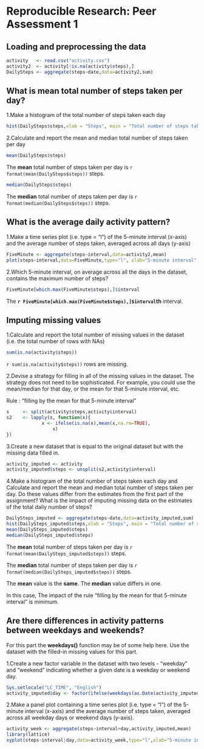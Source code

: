 # Reproducible Research: Peer Assessment 1


## Loading and preprocessing the data
```r
activity   <- read.csv("activity.csv")
activity2  <- activity[!is.na(activity$steps),]
DailySteps <- aggregate(steps~date,data=activity2,sum)
```


## What is mean total number of steps taken per day?
1.Make a histogram of the total number of steps taken each day

```r
hist(DailySteps$steps,xlab = "Steps", main = "Total number of steps taken each day")
```

2.Calculate and report the mean and median total number of steps taken per day


```r
mean(DailySteps$steps)
```

The **mean** total number of steps taken per day is `r format(mean(DailySteps$steps))` steps.

```r

median(DailySteps$steps)
```

The **median** total number of steps taken per day is 
    `r format(median(DailySteps$steps))` steps.

## What is the average daily activity pattern?

1.Make a time series plot (i.e. type = "l") of the 5-minute interval (x-axis) and the average number of steps taken, averaged across all days (y-axis)

```r

FiveMinute <- aggregate(steps~interval,data=activity2,mean)
plot(steps~interval,data=FiveMinute,type="l", xlab="5-minute interval", ylab="Average number of steps", main = "Average daily activity")
```


2.Which 5-minute interval, on average across all the days in the dataset, contains the maximum number of steps?

```r
FiveMinute[which.max(FiveMinute$steps),]$interval
```

The **`r FiveMinute[which.max(FiveMinute$steps),]$interval`th** interval.

## Imputing missing values

1.Calculate and report the total number of missing values in the dataset (i.e. the total number of rows with NAs)

```r
sum(is.na(activity$steps))
```

`r sum(is.na(activity$steps))` rows are missing.


2.Devise a strategy for filling in all of the missing values in the dataset. The strategy does not need to be sophisticated. For example, you could use the mean/median for that day, or the mean for that 5-minute interval, etc.

Rule : "filling by the mean for that 5-minute interval"
```r
s     <- split(activity$steps,activity$interval)
s2    <- lapply(s, function(x){
             x <- ifelse(is.na(x),mean(x,na.rm=TRUE), 
                 x)
})
```


3.Create a new dataset that is equal to the original dataset but with the missing data filled in.

```r
activity_imputed <- activity
activity_imputed$steps <- unsplit(s2,activity$interval)
```


4.Make a histogram of the total number of steps taken each day and Calculate and report the mean and median total number of steps taken per day. Do these values differ from the estimates from the first part of the assignment? What is the impact of imputing missing data on the estimates of the total daily number of steps?

```r
DailySteps_imputed <- aggregate(steps~date,data=activity_imputed,sum)
hist(DailySteps_imputed$steps,xlab = "Steps", main = "Total number of steps taken each day")
mean(DailySteps_imputed$steps)
median(DailySteps_imputed$steps)
```
The **mean** total number of steps taken per day is `r format(mean(DailySteps_imputed$steps))` steps.

The **median** total number of steps taken per day is 
    `r format(median(DailySteps_imputed$steps))` steps.

The **mean** value is the **same**. The **median** value differs in one. 

In this case, The impact of the rule "filling by the mean for that 5-minute interval" is minimum.

## Are there differences in activity patterns between weekdays and weekends?

For this part the **weekdays()** function may be of some help here. Use the dataset with the filled-in missing values for this part.

1.Create a new factor variable in the dataset with two levels - "weekday" and "weekend" indicating whether a given date is a weekday or weekend day.

```r
Sys.setlocale("LC_TIME", "English")
activity_imputed$day <- factor(ifelse(weekdays(as.Date(activity_imputed$date)) %in% c("Saturday", "Sunday"),"weekend", "weekday"))
```

2.Make a panel plot containing a time series plot (i.e. type = "l") of the 5-minute interval (x-axis) and the average number of steps taken, averaged across all weekday days or weekend days (y-axis). 

```r
activity_week <- aggregate(steps~interval+day,activity_imputed,mean)
library(lattice)
xyplot(steps~interval|day,data=activity_week,type="l",xlab="5-minute interval",ylab= "Number of steps",layout = c(1,2))
```
